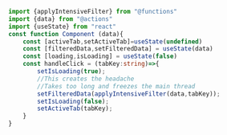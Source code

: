 ```typescript
import {applyIntensiveFilter} from "@functions"
import {data} from "@actions"
import {useState} from "react"
const function Component (data){
    const [activeTab,setActiveTab]=useState(undefined)
    const [filteredData,setFilteredData] = useState(data)
    const [loading,isLoading] = useState(false)
    const handleClick = (tabKey:string)=>{
        setIsLoading(true);
        //This creates the headache
        //Takes too long and freezes the main thread
        setFilteredData(applyIntensiveFilter(data,tabKey));
        setIsLoading(false);
        setActiveTab(tabKey);
    }
}
```
